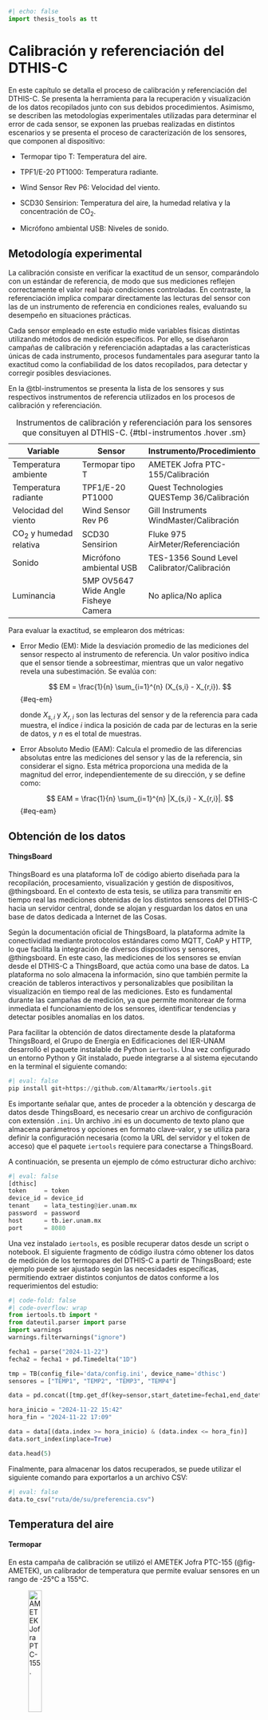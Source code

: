 ```python
#| echo: false
import thesis_tools as tt
```

# Calibración y referenciación del DTHIS-C {#cap-calibracion}

En este capítulo se detalla el proceso de calibración y referenciación del DTHIS-C. Se presenta la herramienta para la recuperación y visualización de los datos recopilados junto con sus debidos procedimientos. Asimismo, se describen las metodologías experimentales utilizadas para determinar el error de cada sensor, se exponen las pruebas realizadas en distintos escenarios y se presenta el proceso de caracterización de los sensores, que componen al dispositivo:

- Termopar tipo T: Temperatura del aire.

- TPF1/E-20 PT1000: Temperatura radiante.

- Wind Sensor Rev P6: Velocidad del viento.

- SCD30 Sensirion: Temperatura del aire, la humedad relativa y la concentración de CO<sub>2</sub>.

- Micrófono ambiental USB: Niveles de sonido.

## Metodología experimental {#sec-metodologia}

La calibración consiste en verificar la exactitud de un sensor, comparándolo con un estándar de referencia, de modo que sus mediciones reflejen correctamente el valor real bajo condiciones controladas. En contraste, la referenciación implica comparar directamente las lecturas del sensor con las de un instrumento de referencia en condiciones reales, evaluando su desempeño en situaciones prácticas.

Cada sensor empleado en este estudio mide variables físicas distintas utilizando métodos de medición específicos. Por ello, se diseñaron campañas de calibración y referenciación adaptadas a las características únicas de cada instrumento, procesos fundamentales para asegurar tanto la exactitud como la confiabilidad de los datos recopilados, para detectar y corregir posibles desviaciones.

En la @tbl-instrumentos se presenta la lista de los sensores y sus respectivos instrumentos de referencia utilizados en los procesos de calibración y referenciación.

| **Variable**                          | **Sensor**                            | **Instrumento/Procedimiento**               |
|---------------------------------------|---------------------------------------|---------------------------------------------|
| Temperatura ambiente                  | Termopar tipo T                       | AMETEK Jofra PTC-155/Calibración            |
| Temperatura radiante                  | TPF1/E-20 PT1000                      | Quest Technologies QUESTemp 36/Calibración  |
| Velocidad del viento                  | Wind Sensor Rev P6                    | Gill Instruments WindMaster/Calibración     |
| CO<sub>2</sub> y humedad relativa     | SCD30 Sensirion                       | Fluke 975 AirMeter/Referenciación           |
| Sonido                                | Micrófono ambiental USB               | TES-1356 Sound Level Calibrator/Calibración |
| Luminancia                            | 5MP OV5647 Wide Angle Fisheye Camera  | No aplica/No aplica                         |
: Instrumentos de calibración y referenciación para los sensores que consituyen al DTHIS-C. {#tbl-instrumentos .hover .sm}

Para evaluar la exactitud, se emplearon dos métricas:

- Error Medio (EM): Mide la desviación promedio de las mediciones del sensor respecto al instrumento de referencia. Un valor positivo indica que el sensor tiende a sobreestimar, mientras que un valor negativo revela una subestimación. Se evalúa con:

    $$
    EM = \frac{1}{n} \sum_{i=1}^{n} (X_{s,i} - X_{r,i}).
    $$ {#eq-em}

    donde $X_{s,i}$ y  $X_{r,i}$ son las lecturas del sensor y de la referencia para cada muestra, el índice $i$ indica la posición de cada par de lecturas en la serie de datos, y $n$ es el total de muestras.

- Error Absoluto Medio (EAM): Calcula el promedio de las diferencias absolutas entre las mediciones del sensor y las de la referencia, sin considerar el signo. Esta métrica proporciona una medida de la magnitud del error, independientemente de su dirección, y se define como:

    $$
    EAM = \frac{1}{n} \sum_{i=1}^{n} |X_{s,i} - X_{r,i}|.
    $$ {#eq-eam}

## Obtención de los datos {#sec-obtencion}

#### ThingsBoard

ThingsBoard es una plataforma IoT de código abierto diseñada para la recopilación, procesamiento, visualización y gestión de dispositivos, @thingsboard. En el contexto de esta tesis, se utiliza para transmitir en tiempo real las mediciones obtenidas de los distintos sensores del DTHIS-C hacia un servidor central, donde se alojan y resguardan los datos en una base de datos dedicada a Internet de las Cosas.

Según la documentación oficial de ThingsBoard, la plataforma admite la conectividad mediante protocolos estándares como MQTT, CoAP y HTTP, lo que facilita la integración de diversos dispositivos y sensores, @thingsboard. En este caso, las mediciones de los sensores se envían desde el DTHIS-C a ThingsBoard, que actúa como una base de datos. La plataforma no solo almacena la información, sino que también permite la creación de tableros interactivos y personalizables que posibilitan la visualización en tiempo real de las mediciones. Esto es fundamental durante las campañas de medición, ya que permite monitorear de forma inmediata el funcionamiento de los sensores, identificar tendencias y detectar posibles anomalías en los datos.

Para facilitar la obtención de datos directamente desde la plataforma ThingsBoard, el Grupo de Energía en Edificaciones del IER-UNAM desarrolló el paquete instalable de Python `iertools`. Una vez configurado un entorno Python y Git instalado, puede integrarse a al sistema ejecutando en la terminal el siguiente comando:

```python
#| eval: false
pip install git+https://github.com/AltamarMx/iertools.git
```

Es importante señalar que, antes de proceder a la obtención y descarga de datos desde ThingsBoard, es necesario crear un archivo de configuración con extensión `.ini`. Un archivo .ini es un documento de texto plano que almacena parámetros y opciones en formato clave-valor, y se utiliza para definir la configuración necesaria (como la URL del servidor y el token de acceso) que el paquete `iertools` requiere para conectarse a ThingsBoard.

A continuación, se presenta un ejemplo de cómo estructurar dicho archivo:
```python
#| eval: false
[dthisc]
token     = token
device_id = device_id
tenant    = lata_testing@ier.unam.mx
password  = password
host      = tb.ier.unam.mx
port      = 8080 
```

Una vez instalado `iertools`, es posible recuperar datos desde un script o notebook. El siguiente fragmento de código ilustra cómo obtener los datos de medición de los termopares del DTHIS-C a partir de ThingsBoard; este ejemplo puede ser ajustado según las necesidades específicas, permitiendo extraer distintos conjuntos de datos conforme a los requerimientos del estudio:
```python
#| code-fold: false
#| code-overflow: wrap
from iertools.tb import *
from dateutil.parser import parse
import warnings
warnings.filterwarnings("ignore")

fecha1 = parse("2024-11-22") 
fecha2 = fecha1 + pd.Timedelta("1D")

tmp = TB(config_file='data/config.ini', device_name='dthisc')
sensores = ["TEMP1", "TEMP2", "TEMP3", "TEMP4"]

data = pd.concat([tmp.get_df(key=sensor,start_datetime=fecha1,end_datetime=fecha2) for sensor in sensores],axis=1)

hora_inicio = "2024-11-22 15:42"
hora_fin = "2024-11-22 17:09"

data = data[(data.index >= hora_inicio) & (data.index <= hora_fin)]
data.sort_index(inplace=True)

data.head(5)
```

Finalmente, para almacenar los datos recuperados, se puede utilizar el siguiente comando para exportarlos a un archivo CSV:
```python
#| eval: false
data.to_csv("ruta/de/su/preferencia.csv")
```

## Temperatura del aire {#sec-taire-b}

#### Termopar

En esta campaña de calibración se utilizó el AMETEK Jofra PTC-155 (@fig-AMETEK), un calibrador de temperatura que permite evaluar sensores en un rango de -25°C a 155°C. 

![AMETEK Jofra PTC-155.](/images/ametek.jpg){.lightbox #fig-AMETEK width="25%"}

El instrumento mencionado se utilizó junto a cuatro termopares tipo T, estableciendo cinco puntos de referencia de temperatura en el intervalo de 10°C a 50°C.

Para cada punto de calibración, se esperó aproximadamente 5 minutos para que el calibrador alcanzara y estabilizara la temperatura deseada. Una vez estabilizada, se registraron los datos durante 10 minutos antes de proceder al siguiente punto. Los resultados obtenidos en esta campaña se pueden observar en la @fig-termopares.

```python
#| echo: false
#| label: fig-termopares
#| fig-cap: "Temperaturas registradas por los termopares durante el proceso de calibración."
tt.scatter_plot('data/temp.parquet',
                columns=['TEMP1', 'TEMP2', 'TEMP3', 'TEMP4'],
                x_label='Tiempo',
                y_label='Temperatura (°C)',
                legend_labels=['Termopar 1', 'Termopar 2', 'Termopar 3', 'Termopar 4'])
```

Para la calibración de los termopares, se utilizó Python junto con la librería `scikit-learn`, una herramienta utilizada para el análisis y modelado de datos. En particular, se aplicó un ajuste por regresión lineal a los datos obtenidos durante la campaña, utilizando los siguientes rangos de tiempo y sus respectivas temperaturas de referencia ($T_{ref}$) (@tbl-temperaturas).

| T<sub>ref</sub> (°C)| Inicio    | Final     |
|---------------------|-----------|-----------|
| 10                  | 15:44:01  | 15:52:31  |
| 20                  | 16:02:06  | 16:11:52  |
| 30                  | 16:20:44  | 16:28:58  |
| 40                  | 16:39:23  | 16:49:57  |
| 50                  | 16:58:24  | 17:08:25  |
:Temperaturas de referencia y rangos de tiempo. {#tbl-temperaturas .hover .sm}

El ajuste por regresión lineal es una técnica estadística utilizada para modelar la relación entre una variable dependiente y una o más variables independientes. En este caso, la variable dependiente es la temperatura de referencia ($T_{ref}$), mientras que las variables independientes corresponden a las lecturas obtenidas por cada termopar. El modelo lineal se expresa de la forma:

$$
T_{ref} = m \cdot T_{sensor} + b
$${#eq-lineal}

donde $m$ es la pendiente y $b$ es la ordenada al origen. La regresión lineal permite minimizar el error entre las mediciones del sensor y los valores de referencia, obteniendo las siguientes ecuaciones de calibración:

$$
\begin{align}
T_{ref} &= 1.0450 \cdot Termopar 1 - 2.4327 \\
T_{ref} &= 1.0602 \cdot Termopar 2 - 2.8632 \\
T_{ref} &= 1.0814 \cdot Termopar 3 - 4.4316 \\
T_{ref} &= 1.0554 \cdot Termopar 4 - 3.9348
\end{align}
$${#eq-cal-termopares}

Al aplicar estas ecuaciones a los datos obtenidos en la campaña, se obtienen los valores calibrados de temperatura para cada termopar. Los ajustes lineales pueden observarse en la @fig-ctermopares.

```python
#| echo: false
#| label: fig-ctermopares
#| fig-cap: "Resultados de las mediciones de temperatura después de aplicar la regresión lineal."
time_intervals = [('15:44:01', '15:52:31', 10.),
                  ('16:02:06', '16:11:52', 20.),
                  ('16:20:44', '16:28:58', 30.),
                  ('16:39:23', '16:49:57', 40.),
                  ('16:58:24', '17:08:25', 50.)]

columns = ['TEMP1', 'TEMP2', 'TEMP3', 'TEMP4']

titles = ['Termopar 1', 'Termopar 2', 'Termopar 3', 'Termopar 4']

tt.linear_reg_subplots('data/temp.parquet', columns, time_intervals, titles)
```

En la @tbl-error-taire se observa que, antes de la calibración, los cuatro termopares presentaban EM positivos significativos, con valores que oscilaban entre 0.95°C y 2.11°C. Esto indica un sesgo sistemático consistente que tendía a sobrestimar la temperatura respecto a los valores de referencia. Tras aplicar la calibración, los EM se reducen drásticamente hasta valores cercanos a cero, entre -0.00°C y 0.00°C, lo que evidencia la eliminación del sesgo sistemático. Asimismo, el EAM disminuye considerablemente en todos los casos, pasando de un rango de 0.99°C a 2.11°C a un nuevo rango de 0.08°C a 0.10°C. Esta reducción refleja una mejora en la exactitud de las mediciones.

| Termopar   | EM (antes) [°C] | EM (después) [°C] | EAM (antes) [°C] | EAM (después) [°C] |
|------------|-----------------|-------------------|------------------|--------------------|
| Termopar 1 | 1.00            | −0.00             | 1.00             | 0.08               |
| Termopar 2 | 0.95            | 0.00              | 0.99             | 0.08               |
| Termopar 3 | 1.77            | −0.00             | 1.77             | 0.10               |
| Termopar 4 | 2.11            | 0.00              | 2.11             | 0.08               |
: EM y EAM de cada termopar antes y después de la calibración. {#tbl-error-taire .hover .sm}

#### SCD30

Para la campaña de referenciación del SCD30, el instrumento utilizado fue el Fluke 975 AirMeter (@fig-fluke), este es un instrumento portátil de diagnóstico de la calidad del aire interior. Este dispositivo mide simultáneamente temperatura, humedad relativa, dióxido de carbono (CO<sub>2</sub>) y monóxido de carbono (CO).

![Fluke 975 AirMeter.](/images/fluke.png){.lightbox #fig-fluke width="15%"}

La campaña consistió en realizar mediciones simultáneas del Fluke 975 AirMeter y del SCD30 durante un período total de 7 horas y 45 minutos, registrando una muestra cada minuto. Para minimizar posibles interferencias, ambos dispositivos se ubicaron lo más próximos posible y se instalaron en una zona aislada del espacio interior donde se llevo a cabo la prueba, de modo que la presencia humana no afectara los resultados. Los datos obtenidos se muestran en la @fig-scd30-t.

```python
#| echo: false
#| label: fig-scd30-t
#| fig-cap: "Comparación de las mediciones de temperatura del Fluke y el SCD30 durante su campaña de referenciación."
tt.scatter_plot('data/scd30.parquet',
                columns=['T', 'T_F'],
                traces_colors=['#EF553B', '#FFA15A'],
                x_label='Tiempo',
                y_label='Temperatura (°C)',
                legend_labels=['SCD30', 'Fluke'])
```

Para esta campaña de referenciación, se compararon directamente los datos de medición obtenidos por el SCD30 y el Fluke 975 AirMeter, dado que el SCD30 se adquiere ya calibrado. Se realizó el cálculo de errores, en particular el EM y el EAM, para evaluar la discrepancia entre las mediciones de ambos instrumentos.

La @tbl-scd30-t presenta los resultados de temperatura del aire obtenidos para cada instrumento:

| Variable     | EM [°C] | EAM [°C] |
|--------------|---------|----------|
| Temperatura  | 0.89    | 0.89     |
: EM y EAM para la temperatura del SCD30 con respecto al Fluke. {#tbl-scd30-t .hover .sm}

La tabla presenta el EM y el EAM en la medición de temperatura del sensor SCD30 en comparación con el Fluke. Se observa que el SCD30 tiende a sobreestimar la temperatura en un promedio de 0.89°C. La similitud entre el EM y el EAM significa que las desviaciones no presentan grandes variaciones y se distribuyen de manera uniforme..

La correlación entre las mediciones de ambos instrumentos se visualiza en la @fig-cscd30-t, lo que respalda la evaluación de exactitud. Un coeficiente de correlación elevado indicaría que, a pesar de los errores sistemáticos, la tendencia de las mediciones del SCD30 sigue de cerca la del Fluke.

```python
#| echo: false
#| label: fig-cscd30-t
#| fig-cap: "Correlación de las mediciones de temperatura entre el Fluke y el SCD30."
tt.columns_plot('data/scd30.parquet',
                   x_col='T', 
                   y_col='T_F',
                   x_label='SCD30 (°C)',
                   y_label='Fluke (°C)',
                   trace_color='#FFA15A',
                   legend_name='Temperatura (°C)',
                   identity_line=True,
                   x_range=(26.5, 31.5),
                   y_range=(26.5, 31.5))
```

## Temperatura radiante {#sec-trad-b}

#### TPF1

Para la medición de la temperatura radiante se empleó el QUESTemp 36 (@fig-quest), un confortímetro diseñado para evaluar el estrés térmico en el ambiente, ya que permite medir la temperatura radiante, la temperatura del aire y la humedad relativa.

![Quest Technologies QUESTemp 36.](/images/quest.jpeg){.lightbox #fig-quest width="30%"}

El experimento consistió en ubicar el QUESTemp 36 dentro de una caja diseñada para limitar la incidencia directa de la radiación solar, lo que minimizó la influencia de la radiación externa y redujo el efecto de la convección forzada del viento, permitiendo así que la medición se centrara en la radiación térmica del entorno inmediato. Paralelamente, se colocó el sensor TPF1 en condiciones similares para garantizar que ambos dispositivos registraran la temperatura con la menor perturbación posible. Se tomaron datos cada minuto durante 23 horas. Los datos obtenidos se pueden observar en la @fig-radiante.

```python
#| echo: false
#| label: fig-radiante
#| fig-cap: "Intervalo de medición del QUESTemp 36 y el TPF1 para su calibración."
tt.scatter_plot('data/trad.parquet',
                columns=['temp', 'globo'],
                x_label='Tiempo',
                y_label='Temperatura (°C)',
                legend_labels=['TPF1', 'QUESTemp 36'])
```

Para la calibración del TPF1/E-20, se aplicó un ajuste por regresión lineal utilizando la librería `scikit-learn` de Python, a partir de los datos de temperatura registrados simultáneamente por el QUESTemp 36 y el sensor TPF1/E-20. Empleando el mismo modelo lineal descrito en la @eq-lineal, se derivó la siguiente ecuación de calibración:

$$
T_{ref} = 1.0582 \cdot temp - 1.5553
$${#eq-cal-radiante}

Al aplicar esta ecuación a los datos obtenidos durante la campaña, se calcularon los valores corregidos para el TPF1/E-20. Los ajustes lineales se pueden observar en la @fig-cradiante.

```python
#| echo: false
#| label: fig-cradiante
#| fig-cap: "Comparación de las mediciones del QUESTemp 36, el TPF1/E-20 y sus datos tras la calibración."
tt.scatter_plot('data/cal_trad.parquet',
                columns=['temp', 'calibrated', 'globo'],
                x_label='Tiempo',
                y_label='Temperatura (°C)',
                legend_labels=['TPF1/E-20', 'TPF1/E-20 (Calibrado)' ,'QUESTemp 36'])
```

En la @tbl-error-rad se observa que, antes de calibrar, el sensor TPF1/E-20 presentaba un EM de -0.10°C, lo que indica un sesgo sistemático que tendía a subestimar la temperatura en comparación con el QUESTemp 36. Tras la aplicación de la ecuación de calibración, el EM se reduce a -0.00°C, un valor prácticamente nulo que evidencia la eliminación casi total del sesgo sistemático. Paralelamente, el EAM disminuye de 0.14°C a 0.11°C, lo que implica una mejora significativa en la exactitud de las mediciones. Estos resultados confirman que el proceso de calibración ha corregido adecuadamente el sesgo de los datos, permitiendo obtener mediciones de temperatura estrechamente alineadas con los valores de referencia del QUESTemp 36.

| Fase                | EM [°C]      | EAM [°C]     |
|---------------------|--------------|--------------|
| Antes de calibrar   | -0.10        | 0.14         |
| Después de calibrar | -0.00        | 0.11         |
: EM y EAM del TPF1 antes y después de la calibración. {#tbl-error-rad .hover .sm}

## Velocidad del viento {#sec-viento-b}

#### Wind Sensor

El WindMaster de Gill Instruments (@fig-wind) es un anemómetro ultrasónico de alta precisión diseñado para medir la velocidad y dirección del viento en tres direcciones (u, v, w). En esta campaña se utilizó como instrumento de referencia para la calibración del Wind Sensor.

![Gill Instruments WindMaster.](/images/windmaster.jpg){.lightbox #fig-wind width="38%"}

La campaña de calibración tuvo una duración de 1 hora, durante la cual se capturaron datos a una frecuencia de 1 Hz. Aprovechando las dimensiones del WindSensor (2230 x 680 mm), se posicionó estratégicamente en la parte superior central del WindMaster, previa verificación de que su presencia no interfiriera con las mediciones del anemómetro. En un entorno abierto, el WindSensor registró datos de voltaje, los cuales se utilizaron junto con los datos de velocidad del viento obtenidos del WindMaster para desarrollar una ecuación de calibración que permitiera convertir el voltaje medido a m/s. Los resultados de la campaña se pueden visualizar en la @fig-viento.

```python
#| echo: false
#| label: fig-viento
#| fig-cap: "Comparación de la velocidad del viento registrada por el WindMaster y el voltaje del Wind Sensor durante la campaña de calibración."
subplot_configs = [
    {
        'columns': ['voltage'],
        'traces_colors': ['#FF6692'],
        'x_label': 'Tiempo',
        'y_label': 'Voltaje (V)',
        'legend_labels': ['Wind Sensor']
    },
    {
        'columns': ['ws'],
        'traces_colors': ['#19D3F3'],
        'x_label': 'Tiempo',
        'y_label': 'Velocidad de viento (m/s)',
        'legend_labels': ['WindMaster']
    }
]

tt.scatter_subplots('data/ws.parquet', subplot_configs)
```

Cabe mencionar que el Wind Sensor emplea la técnica de anemometría por filamento caliente, en la que un pequeño elemento resistivo se mantiene a una temperatura superior a la del aire circundante. La velocidad del viento se determina a partir de la cantidad de voltaje necesaria para compensar la pérdida de calor del filamento.

Por lo tanto se llevó a cabo otra campaña donde se detectó un desfase sistemático de 1.1621 V en condiciones de viento nulo (0 m/s). Este valor base se genera por varios factores inherentes al sistema de medida, por ejemplo:

- Calentamiento de mantenimiento del filamento: Aún sin flujo de aire, el filamento caliente requiere un voltaje mínimo para mantener su temperatura de operación.

- Variaciones en la temperatura ambiente: Los cambios de la temperatura del aire modifican la resistencia del filamento y de otros componentes, desplazando el punto cero del sensor.

Para aislar la respuesta al viento y eliminar dichas contribuciones, se restaron 1.1621 V de cada lectura de voltaje antes de ajustar el modelo de calibración. De este modo, la señal procesada refleja únicamente la influencia de la velocidad del viento sobre el filamento caliente.

Durante la calibración del Wind Sensor se siguió la metodología proporcionada por el fabricante @windsensor en su blog oficial. Según esta fuente, la relación entre la velocidad del viento (WS), el voltaje corregido y la temperatura sigue una ley de potencia descrita por la siguiente ecuación:

$$
WS = a \times (\text{Voltaje})^b \times (\text{Temperatura})^c
$${#eq-potencia}

Para facilitar el ajuste mediante técnicas de regresión, se aplicó una transformación logarítmica a ambos lados de la ecuación, lo que permitió convertir el modelo en una forma lineal:

$$
\ln(WS) = \ln(a) + b \times \ln(\text{Voltaje}) + c \times \ln(\text{Temperatura})
$${#eq-potencia-ln}

Esta transformación permitió emplear técnicas de regresión lineal para estimar los parámetros $ln(a)$, $b$ y $c$ a partir de los datos experimentales. Una vez obtenidos, se recuperó el parámetro $a$ mediante la función exponencial $(a = exp(ln(a)))$ y se formuló la ecuación de calibración en su forma original. En este dominio lineal, se utilizó la librería `scikit-learn` de Python para estimar los parámetros del modelo.

Se probaron tres opciones de remuestreo, 3, 5 y 10 segundos, y se calculó para cada una el coeficiente de correlación ($r$) entre el voltaje corregido del Wind Sensor y la velocidad del viento del WindMaster. En la @tbl-corr-viento se muestran los coeficientes de correlación para los diferentes remuestreos.

| Remuestreo   | Coeficiente de correlación |
|--------------|----------------------------|
| 3 segundos   | 0.7622                     |
| 5 segundos   | 0.8079                     |
| 10 segundos  | 0.8637                     |
: Coeficientes de correlación para los distinto remuestreos. {#tbl-corr-viento .hover .sm}

Los coeficientes de correlación más cercanos a 1 indican una mayor concordancia entre las lecturas del Wind Sensor y las del WindMaster, por lo que se optó por el remuestreo a 10 segundos. Este intervalo más amplio reduce las fluctuaciones repentinas (el "ruido") en el voltaje del sensor, sin comprometer la capacidad de capturar las variaciones reales de velocidad de viento necesarias para la calibración. En consecuencia, la relación señal-ruido mejora, es decir, aumenta la proporción de información útil frente a las perturbaciones indeseadas. Con estos datos remuestreados a 10 segundos se aplicó la regresión lineal en el dominio logarítmico, obteniéndose la siguiente ecuación de calibración:

$$
WS = 26.3431 \times (\text{Voltaje})^{1.4273} \times (\text{Temperatura})^{-0.7631}
$${#eq-cal-viento}

Esta ecuación se empleó para convertir las mediciones de voltaje (tras aplicar la corrección) y de temperatura en valores precisos de velocidad del viento (m/s) con respecto al WindMaster y pueden observarse en la @fig-cviento.

```python
#| echo: false
#| label: fig-cviento
#| fig-cap: "Comparación de las mediciones de velocidad del viento registradas por el WindMaster y el Wind Sensor tras su calibración."
tt.scatter_plot('data/cal_ws.parquet',
                columns=['ws', '10s'],
                traces_colors=['#19D3F3', '#FF6692'],
                x_label='Tiempo',
                y_label='Velocidad de viento (m/s)',
                legend_labels=['WindMaster', 'Wind Sensor'])
```

En la tabla @tbl-error-wind se observa que, antes de calibrar, el Wind Sensor Rev. P6 presentaba un EM de -0.01 m/s, indicando un sesgo sistemático que subestimaba la velocidad del viento frente al WindMaster. Tras aplicar la ecuación de calibración, el error se reduce a -0.00 m/s, eliminando prácticamente el sesgo. Además, el EAM baja de 0.06 m/s a 0.05 m/s, mejorando la exactitud de las mediciones. Estos resultados demuestran que la calibración ha corregido tanto el sesgo de los datos, asegurando mediciones con mayor exactitud respecto al WindMaster.

| Fase                | EM [m/s]  | EAM [m/s] |
|---------------------|-----------|-----------|
| Antes de calibrar   | -0.01     | 0.06      |
| Después de calibrar | -0.00     | 0.05      |
: EM y EAM del Wind Sensor antes y después de la calibración. {#tbl-error-wind .hover .sm}

## Humedad relativa y CO<sub>2</sub> {#sec-hrco-b}

#### SCD30

Al igual que en el caso de la temperatura del aire, el SCD30 se utilizó para obtener mediciones de humedad relativa y concentraciones de CO<sub>2</sub>, empleándose nuevamente el Fluke 975 AirMeter (@fig-fluke) como instrumento de referencia. La recolección de datos se realizó durante la misma campaña, por lo que las condiciones ambientales y los procedimientos fueron idénticos a las descritas en la @sec-taire-b. Los resultados obtenidos se muestran en la @fig-scd30.

```python
#| echo: false
#| label: fig-scd30
#| fig-cap: "Comparación de las mediciones de humedad relativa y CO<sub>2</sub> del Fluke y el SCD30 durante su campaña de referenciación."
subplot_configs = [
    {
        'columns': ['HR', 'HR_F'],
        'traces_colors': ['#636EFA', '#AB63FA'],
        'x_label': 'Tiempo',
        'y_label': 'Humedad relativa (%)',
        'legend_labels': ['SCD30', 'Fluke']
    },
    {
        'columns': ['CO2', 'CO2_F'],
        'traces_colors': ['#00CC96', '#19D3F3'],
        'x_label': 'Tiempo',
        'y_label': 'Concentración de CO<sub>2</sub> (ppm)',
        'legend_labels': ['SCD30', 'Fluke']
    }
]
    
tt.scatter_subplots('data/scd30.parquet', subplot_configs)
```

Se obtuvieron el EM y el EAM para evaluar la discrepancia entre las mediciones del SCD30 y el Fluke. La tabla @tbl-error-scd30 muestra que, en el caso de la humedad relativa, el SCD30 subestima en promedio 2.17 puntos porcentuales respecto al Fluke. En contraste, para la concentración de CO<sub>2</sub> se observa una sobreestimación promedio de 9.65 ppm. Además, el hecho de que el EAM para el CO<sub>2</sub> sea mayor que el EM indica una mayor dispersión en las mediciones de este parámetro.

| Variable          | EM        | EAM       |
|-------------------|-----------|-----------|
| Humedad relativa  | –2.17 %   |  2.17 %   |
| CO<sub>2</sub>    |  9.65 ppm | 13.16 ppm |
: EM y EAM para la humedad relativa y el CO<sub>2</sub> del SCD30 con respecto al Fluke. {#tbl-error-scd30 .hover .sm}

La correlación entre las mediciones de ambos instrumentos se visualiza en la @fig-cscd30.

```python
#| echo: false
#| label: fig-cscd30
#| fig-cap: "Correlación de las mediciones de humedad relativa y CO<sub>2</sub> entre el Fluke y el SCD30."
subplot_configs = [
    {
        'x_col': 'HR',
        'y_col': 'HR_F',
        'x_label': 'SCD30 (%)',
        'y_label': 'Fluke (%)',
        'trace_color': '#AB63FA',
        'legend_name': 'Humedad relativa',
        'x_range': [33.5, 42.5],
        'y_range': [33.5, 42.5]
    },
    {
        'x_col': 'CO2',
        'y_col': 'CO2_F',
        'x_label': 'SCD30 (ppm)',
        'y_label': 'Fluke (ppm)',
        'trace_color': '#19D3F3',
        'legend_name': 'Concentración de CO<sub>2</sub>',
        'x_range': [425, 625],
        'y_range': [425, 625]
    }
]
    
tt.columns_subplots('data/scd30.parquet', subplot_configs, identity_line=True)
```

## Sonido {#sec-sonido-b} 

#### Micrófono 

El TES-1356 Sound Level Calibrator (@fig-tes) es un calibrador de nivel de sonido capaz de generar tonos de referencia estándar de 94 $dB$ y 114 $dB$ a 1,000 $Hz$, con un margen de error de ±0.5 $dB$.

![TES-1356 Sound Level Calibrator.](/images/tes.jpg){.lightbox #fig-tes width="30%"}

En este caso, dicho instrumento sirvió para generar un entorno controlado de medición para la calibración del micrófono USB del DTHIS-C, pero el ajuste final se realizó empleando la siguiente ecuación empírica:

$$
dB = 20 \log_{10}(A) + 120
$${#eq-cal-sonido}

donde $A$ es la amplitud RMS de la señal digitalizada.

Para obtener $A$, se procedió así:

1. Grabación: Se capturó un tono constante (por ejemplo, 94 $dB$ @ 1,000 $Hz$) durante 15 segundos a 44.1 $kHz$, con el micrófono acoplado al calibrador en un entorno silencioso:

```python
#| eval: false
#| code-overflow: wrap

#!/bin/bash
arecord -D plughw:3,0 -f cd -t wav -d 15 -r 44100 audio.wav
```

2. Extracción de amplitud RMS, máxima y mínima mediante el programa `sox`:

```python
#| eval: false
#| code-overflow: wrap

#!/bin/bash
sox audio.wav -n stat 2>&1 \
  | grep "RMS     amplitude:" \
  | awk '{print $3}' > rms.txt

# (análogo para dBmax.txt y dBmin.txt)
```

3. Cálculo en Python:

```python
#| eval: false
#| code-overflow: wrap

import numpy as np

with open('rms.txt')    as f: rms_x    = float(f.read().strip())
with open('dBmax.txt')  as f: dBmax_x  = float(f.read().strip())
with open('dBmin.txt')  as f: dBmin_x  = float(f.read().strip())

rms_db   = round(20*np.log10(rms_x)   + 120, 4)
dBmax_db = round(20*np.log10(dBmax_x) + 120, 4)
dBmin_db = round(20*np.log10(abs(dBmin_x)) + 120,4)
```

Con este procedimiento, la constante 120 $dB$ se aplicó directamente para ajustar la salida del ADC del micrófono a una escala de $dB$, garantizando que los valores calculados reflejen niveles de presión sonora coherentes con la referencia del calibrador.

## Iluminancia {#sec-ilum-b}

#### Fisheye 

En el caso de la iluminancia, no se realizó ningún proceso de calibración o referenciación. Se empleó la cámara Arducam 5MP OV5647 Ultra Wide Angle en conjunto con el software `Radiance`. Se desarrolló un script, descrito en la sección @sec-diseno, que calcula la iluminancia total mediante la integración del mapa de luminancia (@fig-ilum) generado a partir de las imágenes capturadas. El proceso inicia con la creación de una imagen HDR a partir de la fusión de fotografías tomadas a diferentes exposiciones, lo que permite capturar la mayor cantidad de información posible sobre la intensidad luminosa. Posteriormente, a esta imagen HDR se le aplica una escala de *false color* para identificar los valores de iluminancia en cada punto de la imagen. El cálculo de la integral para el mapa generado facilita la determinación de la iluminancia total del espacio interior en el momento de la captura. Además, el mismo script se encarga de enviar el valor de la iluminancia total a `ThingsBoard`, conforme se detalla en la sección @sec-obtencion.

![Mapa de luminancia generado con una cámara 5MP OV5647 y el software Radiance.](/images/ilum.jpg){.lightbox #fig-ilum width="70%"}

En este contexto, los mapas de luminancia generados son de carácter cualitativo, pues su principal objetivo es representar visualmente la distribución espacial de la intensidad luminosa, más que proporcionar valores puntuales de alta precisión. Estos mapas permiten identificar zonas de alta o baja iluminancia y comprender la uniformidad de la luz en el espacio, aunque la cuantificación detallada se basa en el cálculo de la integral de la imagen HDR.